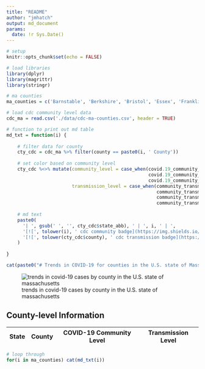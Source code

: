 ```yaml
---
title: "README"
author: "jmhatch"
output: md_document
params:
  date: !r Sys.Date()
---
```


```r
# setup
knitr::opts_chunk$set(echo = FALSE)

# load libraries
library(dplyr)
library(magrittr)
library(stringr)

# ma counties
ma_counties = c('Barnstable', 'Berkshire', 'Bristol', 'Essex', 'Franklin', 'Hampden', 'Hampshire', 'Middlesex', 'Norfolk', 'Plymouth', 'Suffolk', 'Worcester')

# load cdc community level data
cdc_ma = read.csv('./data/cdc-ma-counties.csv', header = TRUE)

# function to print out md table
md_txt = function(i) {
  
    # filter data for county
    cty_cdc = cdc_ma %>% filter(county == paste0(i, ' County'))
    
    # set color based on community level
    cty_cdc %<>% mutate(community_level = case_when(covid.19_community_level == 'Low' ~ 'success', 
                                                    covid.19_community_level == 'Medium' ~ 'important', 
                                                    covid.19_community_level== 'High' ~ 'critical'), 
                        transmission_level = case_when(community_transmission_level == 'low' ~ 'informational', 
                                                       community_transmission_level == 'moderate' ~ 'yellow',
                                                       community_transmission_level == 'substantial' ~ 'important',
                                                       community_transmission_level == 'high' ~ 'critical'))
    
    # md text
    paste0(
      '| ', gsub(' ', '', cty_cdc$state_abb), ' | ', i, ' | ', 
      '[![', tolower(i), ' cdc community badge](https://img.shields.io/badge/COVID--19%20Community%20Level-', cty_cdc$covid.19_community_level, '-', cty_cdc$community_level, '.svg)](https://www.cdc.gov/coronavirus/2019-ncov/science/community-levels.html)<br />(updated on ', cty_cdc$date_community,') | ',
      '[![', tolower(cty_cdc$county), ' cdc transmission badge](https://img.shields.io/badge/CDC%20Transmission%20Level-', str_to_title(cty_cdc$community_transmission_level), '-', cty_cdc$transmission_level, '.svg)](https://covid.cdc.gov/covid-data-tracker/#county-view?list_select_state=Massachusetts&data-type=Risk))<br />(updated on ', cty_cdc$date_transmission,') |\n'
    )
  
}
```

```r
cat(paste0("# Trends in COVID-19 for counties in the U.S. state of Massachusetts (updated on ", params$date, ")\n"))
```

![trends in covid-19 cases by county in the U.S. state of massachusetts](./images/ma_county_covid.png)

## County-level Information

| State | County | COVID-19 Community Level | Transmission Level |
| :---: | :---: | :---: | :---: |
```r
# loop through 
for(i in ma_counties) cat(md_txt(i))
```